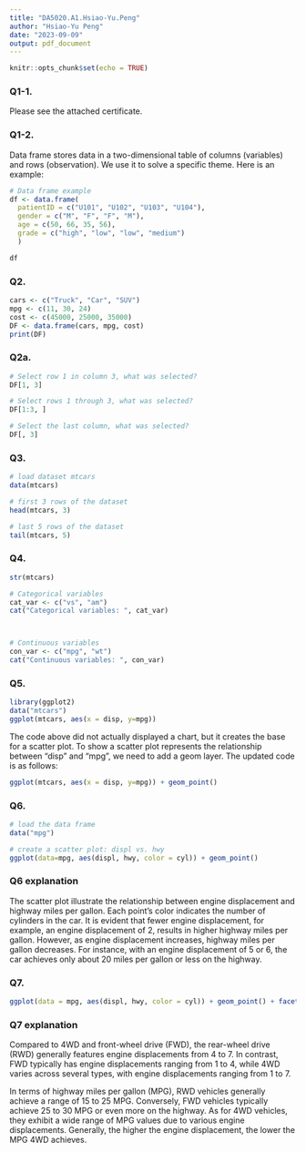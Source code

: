 ```yaml
---
title: "DA5020.A1.Hsiao-Yu.Peng"
author: "Hsiao-Yu Peng"
date: "2023-09-09"
output: pdf_document
---
```


```r
knitr::opts_chunk$set(echo = TRUE)

```

### Q1-1. 
Please see the attached certificate.

### Q1-2. 
Data frame stores data in a two-dimensional table of columns (variables) and rows (observation). We use it to solve a specific theme. Here is an example:

```r
# Data frame example
df <- data.frame(
  patientID = c("U101", "U102", "U103", "U104"),
  gender = c("M", "F", "F", "M"),
  age = c(50, 66, 35, 56),
  grade = c("high", "low", "low", "medium")
  )

df
```


### Q2.

```r
cars <- c("Truck", "Car", "SUV")
mpg <- c(11, 30, 24)
cost <- c(45000, 25000, 35000)
DF <- data.frame(cars, mpg, cost)
print(DF)

```

### Q2a.
```r

# Select row 1 in column 3, what was selected?
DF[1, 3]

# Select rows 1 through 3, what was selected?
DF[1:3, ]

# Select the last column, what was selected?
DF[, 3]

```

### Q3.
```r
# load dataset mtcars
data(mtcars)

# first 3 rows of the dataset
head(mtcars, 3)

# last 5 rows of the dataset
tail(mtcars, 5)

```

### Q4.
```r
str(mtcars)

# Categorical variables
cat_var <- c("vs", "am")
cat("Categorical variables: ", cat_var)



# Continuous variables
con_var <- c("mpg", "wt")
cat("Continuous variables: ", con_var)
```

### Q5.
```r
library(ggplot2)
data("mtcars")
ggplot(mtcars, aes(x = disp, y=mpg))

```

The code above did not actually displayed a chart, but it creates the base for a scatter plot. To show a scatter plot represents the relationship between "disp" and "mpg", we need to add a geom layer. The updated code is as follows:

```r
ggplot(mtcars, aes(x = disp, y=mpg)) + geom_point()

```
### Q6.
```r
# load the data frame
data("mpg")

# create a scatter plot: displ vs. hwy
ggplot(data=mpg, aes(displ, hwy, color = cyl)) + geom_point()

```

### Q6 explanation
The scatter plot illustrate the relationship between engine displacement and highway miles per gallon. Each point's color indicates the number of cylinders in the car.  It is evident that fewer engine displacement, for example, an engine displacement of 2, results in higher highway miles per gallon. However, as engine displacement increases, highway miles per gallon decreases. For instance, with an engine displacement of 5 or 6, the car achieves only about 20 miles per gallon or less on the highway.


### Q7.
```r
ggplot(data = mpg, aes(displ, hwy, color = cyl)) + geom_point() + facet_wrap(vars(drv))

```


### Q7 explanation
Compared to 4WD and front-wheel drive (FWD), the rear-wheel drive (RWD) generally features engine displacements from 4 to 7. In contrast, FWD typically has engine displacements ranging from 1 to 4, while 4WD varies across several types, with engine displacements ranging from 1 to 7.

In terms of highway miles per gallon (MPG), RWD vehicles generally achieve a range of 15 to 25 MPG. Conversely, FWD vehicles typically achieve 25 to 30 MPG or even more on the highway. As for 4WD vehicles, they exhibit a wide range of MPG values due to various engine displacements. Generally, the higher the engine displacement, the lower the MPG 4WD achieves.

